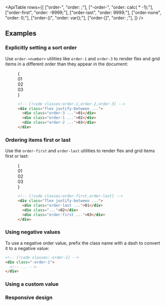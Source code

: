 

<ApiTable
  rows={[
    ["order-<number>", "order: <number>;"],
    ["-order-<number>", "order: calc(<number> * -1);"],
    ["order-first", "order: -9999;"],
    ["order-last", "order: 9999;"],
    ["order-none", "order: 0;"],
    ["order-(<custom-property>)", "order: var(<custom-property>);"],
    ["order-[<value>]", "order: <value>;"],
  ]}
/>

## Examples

### Explicitly setting a sort order

Use `order-<number>` utilities like `order-1` and `order-3` to render flex and grid items in a different order than they appear in the document:

<Figure>

<Example>
  {
    <div className="flex justify-between font-mono text-sm leading-6 font-bold text-white">
      <div className="order-3 flex h-14 w-14 items-center justify-center rounded-lg bg-sky-500">01</div>
      <div className="order-1 flex h-14 w-14 items-center justify-center rounded-lg bg-sky-500">02</div>
      <div className="order-2 flex h-14 w-14 items-center justify-center rounded-lg bg-sky-500">03</div>
    </div>
  }
</Example>

```html
<!-- [!code classes:order-1,order-2,order-3] -->
<div class="flex justify-between ...">
  <div class="order-3 ...">01</div>
  <div class="order-1 ...">02</div>
  <div class="order-2 ...">03</div>
</div>
```

</Figure>

### Ordering items first or last

Use the `order-first` and `order-last` utilities to render flex and grid items first or last:

<Figure>

<Example>
  {
    <div className="flex justify-between font-mono text-sm leading-6 font-bold text-white">
      <div className="order-last flex h-14 w-14 items-center justify-center rounded-lg bg-fuchsia-500">01</div>
      <div className="flex h-14 w-14 items-center justify-center rounded-lg bg-fuchsia-500">02</div>
      <div className="order-first flex h-14 w-14 items-center justify-center rounded-lg bg-fuchsia-500">03</div>
    </div>
  }
</Example>

```html
<!-- [!code classes:order-first,order-last] -->
<div class="flex justify-between ...">
  <div class="order-last ...">01</div>
  <div class="...">02</div>
  <div class="order-first ...">03</div>
</div>
```

</Figure>

### Using negative values

To use a negative order value, prefix the class name with a dash to convert it to a negative value:

```html
<!-- [!code classes:-order-1] -->
<div class="-order-1">
  <!-- ... -->
</div>
```

### Using a custom value

<UsingACustomValue utility="order" value="min(var(--total-items),10)" />

### Responsive design

<ResponsiveDesign property="order" defaultClass="order-first" featuredClass="order-last" />

